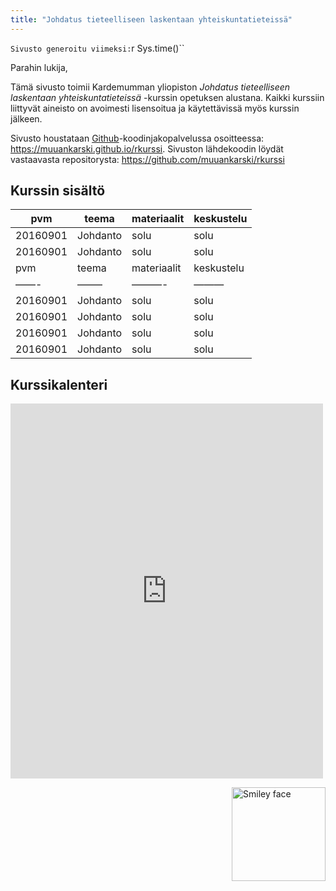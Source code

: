 ```yaml
---
title: "Johdatus tieteelliseen laskentaan yhteiskuntatieteissä"
---
```


`Sivusto generoitu viimeksi: `r Sys.time()``

Parahin lukija, 

Tämä sivusto toimii Kardemumman yliopiston *Johdatus tieteelliseen laskentaan yhteiskuntatieteissä* -kurssin opetuksen alustana. Kaikki kurssiin liittyvät aineisto on avoimesti lisensoitua ja käytettävissä myös kurssin jälkeen.

Sivusto houstataan [Github](https://github.com/)-koodinjakopalvelussa osoitteessa: <https://muuankarski.github.io/rkurssi>. Sivuston lähdekoodin löydät vastaavasta repositorysta: <https://github.com/muuankarski/rkurssi>

## Kurssin sisältö

| pvm      | teema     | materiaalit | keskustelu |
| -------  | --------  | ----------  | ---------  |
| 20160901 | Johdanto  | solu        | solu       |
| 20160901 | Johdanto  | solu        | solu       |
| pvm      | teema     | materiaalit | keskustelu |
| -------  | --------  | ----------  | ---------  |
| 20160901 | Johdanto  | solu        | solu       |
| 20160901 | Johdanto  | solu        | solu       |
| 20160901 | Johdanto  | solu        | solu       |
| 20160901 | Johdanto  | solu        | solu       |


## Kurssikalenteri


<iframe src="https://calendar.google.com/calendar/embed?mode=AGENDA&amp;height=600&amp;wkst=1&amp;bgcolor=%23FFFFFF&amp;src=rbarcmn1t5ci5endg3phndkc5c%40group.calendar.google.com&amp;color=%2323164E&amp;ctz=Europe%2FHelsinki" style="border-width:0" width="500" height="600" frameborder="0" scrolling="no"></iframe>



<a href="https://www.r-project.org/">
<img src="https://www.r-project.org/logo/Rlogo.png" alt="Smiley face" style="float:right;width:150px;">
</a>